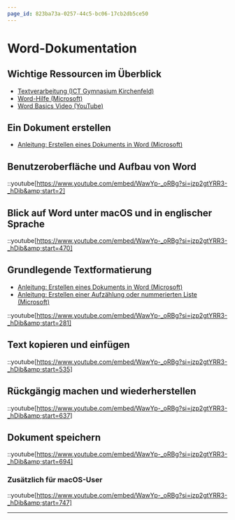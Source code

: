 ```yaml
---
page_id: 823ba73a-0257-44c5-bc06-17cb2db5ce50
---
```

# Word-Dokumentation
## Wichtige Ressourcen im Überblick
- [Textverarbeitung (ICT Gymnasium Kirchenfeld)](https://ict.mygymer.ch/textverarbeitung/)
- [Word-Hilfe (Microsoft)](https://support.microsoft.com/de-de/word)
- [Word Basics Video (YouTube)](https://www.youtube.com/watch?v=WawYp-_oRBg)

## Ein Dokument erstellen
- [Anleitung: Erstellen eines Dokuments in Word (Microsoft)](https://support.microsoft.com/de-de/office/erstellen-eines-dokuments-in-word-aafc163a-3a06-45a9-b451-cb7250dcbaa1)

## Benutzeroberfläche und Aufbau von Word
::youtube[https://www.youtube.com/embed/WawYp-_oRBg?si=jzp2gtYRR3-_hDib&amp;start=2]

## Blick auf Word unter macOS und in englischer Sprache
::youtube[https://www.youtube.com/embed/WawYp-_oRBg?si=jzp2gtYRR3-_hDib&amp;start=470]

## Grundlegende Textformatierung
- [Anleitung: Erstellen eines Dokuments in Word (Microsoft)](https://support.microsoft.com/de-de/office/erstellen-eines-dokuments-in-word-aafc163a-3a06-45a9-b451-cb7250dcbaa1)
- [Anleitung: Erstellen einer Aufzählung oder nummerierten Liste (Microsoft)](https://support.microsoft.com/de-de/office/erstellen-einer-aufz%C3%A4hlung-oder-nummerierten-liste-9ff81241-58a8-4d88-8d8c-acab3006a23e?wt.mc_id=fsn_word_format_text#)

::youtube[https://www.youtube.com/embed/WawYp-_oRBg?si=jzp2gtYRR3-_hDib&amp;start=281]

## Text kopieren und einfügen
::youtube[https://www.youtube.com/embed/WawYp-_oRBg?si=jzp2gtYRR3-_hDib&amp;start=535]

## Rückgängig machen und wiederherstellen
::youtube[https://www.youtube.com/embed/WawYp-_oRBg?si=jzp2gtYRR3-_hDib&amp;start=637]

## Dokument speichern
::youtube[https://www.youtube.com/embed/WawYp-_oRBg?si=jzp2gtYRR3-_hDib&amp;start=694]

### Zusätzlich für macOS-User
::youtube[https://www.youtube.com/embed/WawYp-_oRBg?si=jzp2gtYRR3-_hDib&amp;start=747]

---
